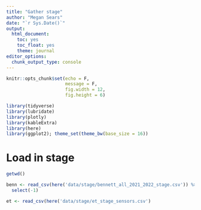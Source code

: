 ```yaml
---
title: "Gather stage"
author: "Megan Sears"
date: "`r Sys.Date()`"
output:
  html_document:
    toc: yes
    toc_float: yes
    theme: journal
editor_options:
  chunk_output_type: console
---
```


```r

knitr::opts_chunk$set(echo = F,
                      message = F,
                      fig.width = 12,
                      fig.height = 6)

library(tidyverse)
library(lubridate)
library(plotly)
library(kableExtra)
library(here)
library(ggplot2); theme_set(theme_bw(base_size = 16))

```

# Load in stage

```r
getwd()

benn <- read_csv(here('data/stage/bennett_all_2021_2022_stage.csv')) %>%
  select(-1)

et <- read_csv(here('data/stage/et_stage_sensors.csv')

```

